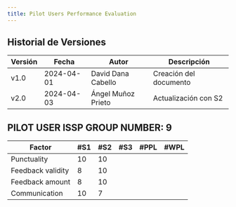 ```yaml
---
title: Pilot Users Performance Evaluation
---
```


##  Historial de Versiones
| Versión | Fecha       | Autor      | Descripción                            |
|---------|-------------|------------|----------------------------------------|
| v1.0    | 2024-04-01  | David Dana Cabello   | Creación del documento                 |
| v2.0    | 2024-04-03  | Ángel Muñoz Prieto | Actualización con S2           |



## PILOT USER ISSP GROUP NUMBER: 9

| Factor            | #S1 | #S2 | #S3 | #PPL | #WPL |
|-------------------|-----|-----|-----|------|------|
| Punctuality       | 10  |  10 |     |      |      |
| Feedback validity | 8   |  10 |     |      |      |
| Feedback amount   | 8   |  10 |     |      |      |
| Communication     | 10  |   7 |     |      |      |